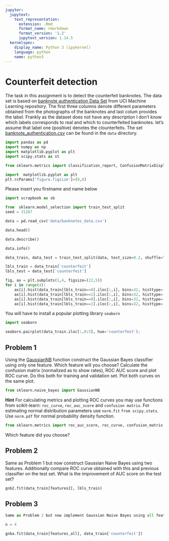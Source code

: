 ```yaml
---
jupyter:
  jupytext:
    text_representation:
      extension: .Rmd
      format_name: rmarkdown
      format_version: '1.2'
      jupytext_version: 1.14.5
  kernelspec:
    display_name: Python 3 (ipykernel)
    language: python
    name: python3
---
```


# Counterfeit detection


The task in this assignment is to detect the  counterfeit banknotes. The data set is based on [banknote authentication Data Set ](https://archive.ics.uci.edu/ml/datasets/banknote+authentication#) from UCI Machine Learning repository. The first three columns denote different parameters obtained from the photographs of the banknotes and last colum provides the label. Frankly as the dataset does not have any description I don't know  which labels corresponds to real and which to counterfeited banknotes. let's assume that label one (positive) denotes the clounterfeits. The set  [banknote_authentication.csv](./data/banknote_authentication.csv) can be found in the `data`  directory.

```python
import pandas as pd
import numpy as np
import matplotlib.pyplot as plt
import scipy.stats as st
```

```python
from sklearn.metrics import classification_report, ConfusionMatrixDisplay
```

```python
import  matplotlib.pyplot as plt
plt.rcParams['figure.figsize']=(8,8)
```

Please insert you  firstname  and name below

```python
import scrapbook as sb
```

```python
from  sklearn.model_selection import train_test_split
seed = 31287
```

```python
data = pd.read_csv('data/banknotes_data.csv')
```

```python
data.head()
```

```python
data.describe()
```

```python
data.info()
```

```python
data_train, data_test = train_test_split(data, test_size=0.2, shuffle=True, stratify=data.loc[:,'counterfeit'], random_state=seed)
```

```python
lbls_train = data_train['counterfeit']
lbls_test = data_test['counterfeit']
```

```python
fig, ax = plt.subplots(1,4, figsize=(22,5))
for i in range(4):
    ax[i].hist(data_train[lbls_train==0].iloc[:,i], bins=32, histtype='step', color='blue')
    ax[i].hist(data_train[lbls_train==1].iloc[:,i], bins=32, histtype='step', color='red')
    ax[i].hist(data_train[lbls_train==0].iloc[:,i], bins=32, histtype='bar', color='lightblue', alpha=0.25)
    ax[i].hist(data_train[lbls_train==1].iloc[:,i], bins=32, histtype='bar', color='orange', alpha =0.25)
```

You will have to install a popular plotting library `seaborn`

```python
import seaborn
```

```python
seaborn.pairplot(data_train.iloc[:,0:5], hue='counterfeit');
```

## Problem 1


Using  the [GaussianNB](https://scikit-learn.org/stable/modules/generated/sklearn.naive_bayes.GaussianNB.html) function construct the  Gaussian  Bayes classifier using only one feature. Which feature will you choose? Calculate the confusion matrix (normalized as to show rates), ROC AUC score and plot ROC curve. Do this both for training and validation set. Plot both curves on the same plot.  

```python
from sklearn.naive_bayes import GaussianNB
```

__Hint__ For calculating metrics and plotting ROC curves you may use functions from scikit-learn: `roc_curve`, `roc_auc_score` and `confusion matrix`. For estimating normal distribution parameters  use `norm.fit` `from scipy.stats`. Use `norm.pdf` for normal probability density function.

```python
from sklearn.metrics import roc_auc_score, roc_curve, confusion_matrix
```

Which feature did you choose?


## Problem 2


Same as Problem 1 but now construct Gaussian Naive Bayes using two features. Additionally  compare ROC curve obtained with this and previous  classifier on the test set. What is the improvement of AUC score on the test set?

```python
gnb2.fit(data_train[features2], lbls_train)
```

## Problem 3

```python
Same as Problem 2 but now implement Gaussian Naive Bayes using all features. Show confusion matrix only for test set. Compare all three ROC curves on the test set, same with AUC score.
```

```python
n = 4
```

```python
gnba.fit(data_train[features_all], data_train['counterfeit'])
```
